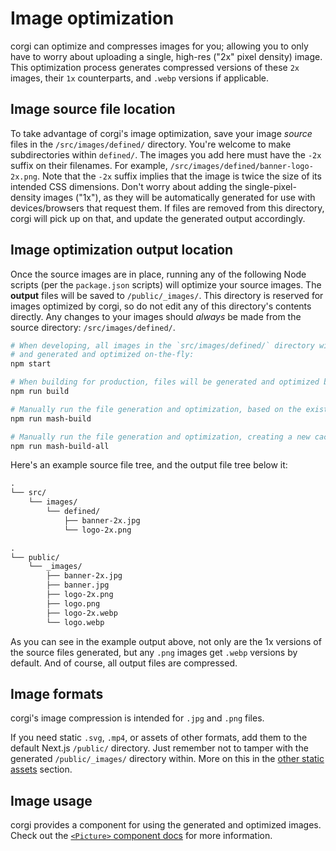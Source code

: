 ---
---

# Image optimization

corgi can optimize and compresses images for you; allowing you to only have to worry about uploading a single, high-res ("2x" pixel density) image. This optimization process generates compressed versions of these `2x` images, their `1x` counterparts, and `.webp` versions if applicable.

## Image source file location

To take advantage of corgi's image optimization, save your image _source_ files in the `/src/images/defined/` directory. You're welcome to make subdirectories within `defined/`. The images you add here must have the `-2x` suffix on their filenames. For example, `/src/images/defined/banner-logo-2x.png`. Note that the `-2x` suffix implies that the image is twice the size of its intended CSS dimensions. Don't worry about adding the single-pixel-density images ("1x"), as they will be automatically generated for use with devices/browsers that request them. If files are removed from this directory, corgi will pick up on that, and update the generated output accordingly.

## Image optimization output location

Once the source images are in place, running any of the following Node scripts (per the `package.json` scripts) will optimize your source images. The **output** files will be saved to `/public/_images/`. This directory is reserved for images optimized by corgi, so do not edit any of this directory's contents directly. Any changes to your images should _always_ be made from the source directory: `/src/images/defined/`.

```bash
# When developing, all images in the `src/images/defined/` directory will be watched for changes,
# and generated and optimized on-the-fly:
npm start

# When building for production, files will be generated and optimized based on the existing cache:
npm run build

# Manually run the file generation and optimization, based on the existing cache file:
npm run mash-build

# Manually run the file generation and optimization, creating a new cache file:
npm run mash-build-all
```

Here's an example source file tree, and the output file tree below it:

```txt title="Source image location"
.
└── src/
    └── images/
        └── defined/
            ├── banner-2x.jpg
            └── logo-2x.png
```

```txt title="Output image location"
.
└── public/
    └── _images/
        ├── banner-2x.jpg
        ├── banner.jpg
        ├── logo-2x.png
        ├── logo.png
        ├── logo-2x.webp
        └── logo.webp
```

As you can see in the example output above, not only are the 1x versions of the source files generated, but any `.png` images get `.webp` versions by default. And of course, all output files are compressed.

## Image formats

corgi's image compression is intended for `.jpg` and `.png` files.

If you need static `.svg`, `.mp4`, or assets of other formats, add them to the default Next.js `/public/` directory. Just remember not to tamper with the generated `/public/_images/` directory within. More on this in the [other static assets](./static-assets) section.

## Image usage

corgi provides a component for using the generated and optimized images. Check out the [`<Picture>` component docs](./picture-component) for more information.
